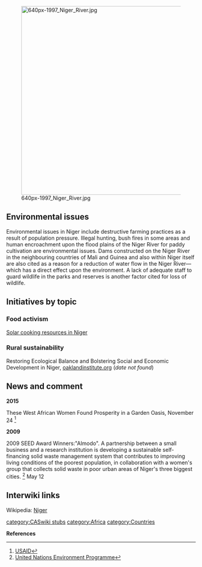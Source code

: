 [[File:640px-1997 Niger River.jpg|right|500px]]

== Environmental issues ==

Environmental issues in Niger include destructive farming practices as a result of population pressure. Illegal hunting, bush fires in some areas and human encroachment upon the flood plains of the Niger River for paddy cultivation are environmental issues. Dams constructed on the Niger River in the neighbouring countries of Mali and Guinea and also within Niger itself are also cited as a reason for a reduction of water flow in the Niger River—which has a direct effect upon the environment. A lack of adequate staff to guard wildlife in the parks and reserves is another factor cited for loss of wildlife. {{W|Niger#Environment}}

== Initiatives by topic ==

=== Food activism ===

[[Wikia:solarcooking:Niger|Solar cooking resources in Niger]]

=== Rural sustainability ===

Restoring Ecological Balance and Bolstering Social and Economic Development in Niger,  [http://www.oaklandinstitute.org/restoring-ecological-balance oaklandinstitute.org] (''date not found'')

== News and comment ==

'''2015'''

These West African Women Found Prosperity in a Garden Oasis, November 24 <ref>[https://www.usaid.gov/news-information/frontlines/resilience-2015/these-west-african-women-found-prosperity-garden-oasis USAID]</ref>

'''2009''' 

2009 SEED Award Winners:"Almodo". A partnership between a small business and a research institution is developing a sustainable self-financing solid waste management system that contributes to improving living conditions of the poorest population, in collaboration with a women's group that collects solid waste in poor urban areas of Niger's three biggest cities. <ref>[http://www.unep.org/Documents.Multilingual/Default.asp?DocumentID=585&ArticleID=6164&l=en&t=long United Nations Environment Programme]</ref> May 12

== Interwiki links ==
Wikipedia: [[wikipedia:Niger|Niger]]


{{scaendmenu}}{{stub}}
[[category:CASwiki stubs]]
[[category:Africa]]
[[category:Countries]]

'''References'''
{{Attrib sca ref|Niger}}
<references/>